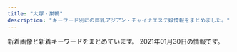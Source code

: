 ```yaml
---
title: "大塚・巣鴨"
description: "キーワード別にの巨乳アジアン・チャイナエステ嬢情報をまとめました。"
---
```


新着画像と新着キーワードをまとめています。
2021年01月30日の情報です。

<DmmAffiliateIns />
<KeywordTable
  shops={
    [
    {
        "station": "JR\u99d2\u8fbc\u99c5\u6771\u53e3",
        "url": "http://www.nekochan.masg.info/",
        "keywords": {
            "83": 1,
            "C": 2,
            "87": 1,
            "D": 3,
            "88": 2,
            "E": 1,
            "81": 1,
            "90": 1
        },
        "name": "\u306d\u3053\u3061\u3083\u3093",
        "img_links": [
            "http://www.nekochan.masg.info/images/mobile.jpg",
            "http://www.nekochan.masg.info/images/int2.jpg",
            "http://www.nekochan.masg.info/files/004-02.jpg",
            "http://www.nekochan.masg.info/files/003-02.jpg",
            "http://www.nekochan.masg.info/images/news.jpg",
            "http://www.nekochan.masg.info/files/005-02.jpg",
            "http://www.nekochan.masg.info/files/001.jpg",
            "http://www.nekochan.masg.info/images/staff_t.jpg",
            "http://www.nekochan.masg.info/files/001-02.jpg",
            "http://www.nekochan.masg.info/files/006-02.jpg",
            "http://www.nekochan.masg.info/files/002-02.jpg",
            "http://www.nekochan.masg.info/files/006.jpg",
            "http://www.nekochan.masg.info/files/004.jpg",
            "http://www.nekochan.masg.info/files/005.jpg",
            "http://www.nekochan.masg.info/images/tel.jpg",
            "http://www.nekochan.masg.info/images/head.jpg",
            "http://www.nekochan.masg.info/files/002.jpg",
            "http://www.nekochan.masg.info/images/int1.jpg",
            "http://www.nekochan.masg.info/images/interior_t.jpg",
            "http://www.nekochan.masg.info/images/sys.jpg",
            "http://www.nekochan.masg.info/files/003.jpg"
        ]
    },
    {
        "name": "\u7652\u3057\u306e\u68ee",
        "img_links": [
            "http://iyashinomori.oks.bz/photos/sites/72/2020/10/2020101903314625.jpg",
            "http://iyashinomori.oks.bz/photos/sites/72/2020/10/2020101903203761.jpg",
            "http://iyashinomori.oks.bz/photos/sites/72/2020/10/2020101903342723.jpg",
            "http://iyashinomori.oks.bz/photos/sites/72/2020/10/2020101903314748.jpg",
            "http://iyashinomori.oks.bz/images/mobile.jpg",
            "http://iyashinomori.oks.bz/images/room2.jpg",
            "http://iyashinomori.oks.bz/photos/sites/72/2020/10/2020101903314523.jpg",
            "http://iyashinomori.oks.bz/images/top.jpg",
            "http://iyashinomori.oks.bz/images/bj2.jpg",
            "http://iyashinomori.oks.bz/images/s_staff.png",
            "http://iyashinomori.oks.bz/images/room3.jpg",
            "http://iyashinomori.oks.bz/images/room4.jpg",
            "http://iyashinomori.oks.bz/images/bj3.jpg",
            "http://iyashinomori.oks.bz/images/s_news.jpg",
            "http://iyashinomori.oks.bz/images/room1.jpg"
        ],
        "station": "JR\u99d2\u8fbc\u99c5\u5357\u53e3",
        "url": "http://iyashinomori.oks.bz/",
        "keywords": {}
    },
    {
        "name": "\u604b",
        "url": "https://koi-relax.tokyo/",
        "station": "JR\u5de3\u9d28\u99c5",
        "img_links": [
            "https://koi-relax.tokyo/wp-content/themes/este/img/top-img03d.png",
            "https://koi-relax.tokyo/wp-content/themes/este/img/2.jpg",
            "https://koi-relax.tokyo/wp-content/uploads/2020/01/9saviyaa.jpg",
            "https://koi-relax.tokyo/wp-content/themes/este/img/1.jpg",
            "https://koi-relax.tokyo/wp-content/uploads/2020/07/34567281.jpg",
            "https://koi-relax.tokyo/wp-content/themes/este/img/tel.png",
            "https://koi-relax.tokyo/wp-content/themes/este/img/top-img04.png",
            "https://koi-relax.tokyo/wp-content/themes/este/img/tel01.png",
            "https://koi-relax.tokyo/wp-content/themes/este/img/3.jpg",
            "https://koi-relax.tokyo/wp-content/themes/este/img/4.jpg",
            "https://koi-relax.tokyo/wp-content/uploads/2018/12/876543567890a.jpg",
            "https://koi-relax.tokyo/wp-content/uploads/2020/01/9ertsdyfugi.jpg",
            "https://koi-relax.tokyo/wp-content/uploads/2019/12/wearstdyfu.jpg",
            "https://koi-relax.tokyo/wp-content/uploads/2019/12/wearsdtiuyt.jpg",
            "https://koi-relax.tokyo/wp-content/uploads/2019/12/warestdyfu.jpg",
            "https://koi-relax.tokyo/wp-content/uploads/2019/12/aewrstdyfu.jpg",
            "https://koi-relax.tokyo/wp-content/uploads/2020/01/9tfuygihojsa.jpg",
            "https://koi-relax.tokyo/wp-content/themes/este/img/top-img01.png",
            "https://koi-relax.tokyo/wp-content/uploads/2020/01/9rtfytughisa.jpg",
            "https://koi-relax.tokyo/wp-content/themes/este/img/top-img02.png",
            "https://koi-relax.tokyo/wp-content/themes/este/img/top-img051.png"
        ],
        "keywords": {
            "E": 6,
            "D": 15,
            "\u30bb\u30af\u30b7\u30fc": 2,
            "C": 3
        }
    },
    {
        "img_links": [
            "http://www.relax-luck.work/sp/images/ac1.png",
            "http://www.relax-luck.work/img/miho1.jpg",
            "http://www.relax-luck.work/sp/images/footer.jpg",
            "http://www.relax-luck.work/images/interior_t.jpg",
            "http://www.relax-luck.work/images/int1.png",
            "http://www.relax-luck.work/sp/images/ac1.jpg",
            "http://www.relax-luck.work/sp/menu/staff.jpg",
            "http://www.relax-luck.work/sp/staff/erika.jpg",
            "http://www.relax-luck.work/images/rec2.jpg",
            "http://www.relax-luck.work/images/sm.jpg",
            "http://www.relax-luck.work/images/int2.png",
            "http://www.relax-luck.work/sp/images/staff_t.jpg",
            "http://www.relax-luck.work/sp/images/sys.png",
            "http://www.relax-luck.work/images/news_t.jpg",
            "http://www.relax-luck.work/sp/images/head.jpg",
            "http://www.relax-luck.work/img/siori1.jpg",
            "http://www.relax-luck.work/sp/img/erika2.jpg",
            "http://www.relax-luck.work/sp/images/news.jpg",
            "http://www.relax-luck.work/images/3.jpg",
            "http://www.relax-luck.work/img/sizuka1.jpg",
            "http://www.relax-luck.work/sp/images/interior_t.jpg",
            "http://www.relax-luck.work/images/head.jpg",
            "http://www.relax-luck.work/sp/img/miho2.jpg",
            "http://www.relax-luck.work/img/erika1.jpg",
            "http://www.relax-luck.work/sp/images/rec1.jpg",
            "http://www.relax-luck.work/sp/menu/top.jpg",
            "http://www.relax-luck.work/images/2.jpg",
            "http://www.relax-luck.work/sp/img/miho1.jpg",
            "http://www.relax-luck.work/sp/images/tel.png",
            "http://www.relax-luck.work/sp/staff/sizuka.jpg",
            "http://www.relax-luck.work/images/ta.jpg",
            "http://www.relax-luck.work/images/rec1.jpg",
            "http://www.relax-luck.work/sp/images/ta.png",
            "http://www.relax-luck.work/img/miho2.jpg",
            "http://www.relax-luck.work/sp/img/sizuka1.jpg",
            "http://www.relax-luck.work/sp/img/siori1.jpg",
            "http://www.relax-luck.work/img/erika2.jpg",
            "http://www.relax-luck.work/images/sys.png",
            "http://www.relax-luck.work/images/ac1.jpg",
            "http://www.relax-luck.work/sp/images/int2.png",
            "http://www.relax-luck.work/sp/images/rec2.jpg",
            "http://www.relax-luck.work/sp/img/erika1.jpg",
            "http://www.relax-luck.work/sp/images/int1.png",
            "http://www.relax-luck.work/images/1.jpg",
            "http://www.relax-luck.work/sp/staff/miho.jpg",
            "http://www.relax-luck.work/img/sizuka2.jpg",
            "http://www.relax-luck.work/sp/img/sizuka2.jpg",
            "http://www.relax-luck.work/images/4.jpg",
            "http://www.relax-luck.work/images/tr.jpg",
            "http://www.relax-luck.work/img/siori2.jpg",
            "http://www.relax-luck.work/sp/staff/siori.jpg",
            "http://www.relax-luck.work/sp/img/siori2.jpg",
            "http://www.relax-luck.work/images/staff_t.jpg"
        ],
        "name": "Relax Luck",
        "url": "http://www.relax-luck.work/",
        "station": "JR\u5de3\u9d28\u99c5\u6b63\u9762\u53e3",
        "keywords": {}
    },
    {
        "station": "JR\u5de3\u9d28\u99c5\u6b63\u9762\u53e3",
        "url": "http://es-romance.work/",
        "keywords": {},
        "name": "\u304a\u5e30\u308aBABY",
        "img_links": [
            "http://es-romance.work/_src/50572177/navinavi_02.png",
            "http://es-romance.work/_src/50927114/wechatimg1613.jpg",
            "http://es-romance.work/_src/50572179/cam.jpg",
            "http://es-romance.work/_src/50906837/wechatimg1563.jpg",
            "http://es-romance.work/_src/50927127/wechatimg1478.jpg",
            "http://es-romance.work/_src/51884533/wechatimg69_20210116175936641.jpg",
            "http://es-romance.work/_src/50801636/wechatimg1561.jpg",
            "http://es-romance.work/_src/51884530/wechatimg68_20210116175936714.jpg",
            "http://es-romance.work/_src/51884531/wechatimg68_20210116175936714.jpg",
            "http://es-romance.work/_src/51884532/wechatimg69_20210116175936641.jpg",
            "http://es-romance.work/_src/50927124/wechatimg1619.jpg",
            "http://es-romance.work/_src/50927120/wechatimg1613.jpg",
            "http://es-romance.work/_src/50572192/wechatimg402.jpg",
            "http://es-romance.work/_src/50572196/wechatimg401_20201111115842621.jpg",
            "http://es-romance.work/_src/50801638/wechatimg1561.jpg",
            "http://es-romance.work/_src/50906838/wechatimg1563.jpg",
            "http://es-romance.work/_src/51012166/wechatimg28_20201216144753096.jpg",
            "http://es-romance.work/_src/51012023/wechatimg26_20201216144753104.jpg",
            "http://es-romance.work/_src/51884527/wechatimg70_20210116175936719.jpg",
            "http://es-romance.work/_src/50927123/wechatimg1619.jpg",
            "http://es-romance.work/_src/51884564/wechatimg69_20210116175936641.jpg",
            "http://es-romance.work/_src/50801631/wechatimg1562.jpg",
            "http://es-romance.work/_src/50572197/wechatimg401_20201111115842621.jpg",
            "http://es-romance.work/_src/50572184/slider2_20201209160139115.jpg",
            "http://es-romance.work/_src/51884523/wechatimg70_20210116175936719.jpg",
            "http://es-romance.work/_src/50801641/wechatimg1562.jpg",
            "http://es-romance.work/_src/51012024/wechatimg29_20201216144753098.jpg",
            "http://es-romance.work/_src/50927128/wechatimg1478.jpg",
            "http://es-romance.work/_src/50572170/slider5_20201209160139125.jpg",
            "http://es-romance.work/_src/51012026/wechatimg28_20201216144753096.jpg",
            "http://es-romance.work/_src/51012027/wechatimg28_20201216144753096.jpg",
            "http://es-romance.work/_src/51884534/wechatimg69_20210116175936641.jpg",
            "http://es-romance.work/_src/50572175/navinavi_01.png",
            "http://es-romance.work/_src/50572200/wechatimg403_20201111115842580.jpg",
            "http://es-romance.work/_src/50927258/wechatimg1613.jpg",
            "http://es-romance.work/_src/50927126/wechatimg1478.jpg",
            "http://es-romance.work/_src/50572203/wechatimg401_20201111115842621.jpg",
            "http://es-romance.work/_src/51012030/wechatimg29_20201216144753098.jpg",
            "http://es-romance.work/_src/50801640/wechatimg1562.jpg",
            "http://es-romance.work/_src/50906836/wechatimg1563.jpg",
            "http://es-romance.work/_src/50572204/wechatimg401_20201111115842621.jpg",
            "http://es-romance.work/_src/50572199/wechatimg403_20201111115842580.jpg",
            "http://es-romance.work/_src/50572186/slider1_20201209160139057.jpg",
            "http://es-romance.work/_src/50572128/_k3_4082.jpg",
            "http://es-romance.work/_src/50927121/wechatimg1613.jpg",
            "http://es-romance.work/_src/51884528/wechatimg70_20210116175936719.jpg",
            "http://es-romance.work/_src/51012029/wechatimg29_20201216144753098.jpg",
            "http://es-romance.work/_src/50572193/wechatimg402.jpg",
            "http://es-romance.work/_src/50927122/wechatimg1613.jpg",
            "http://es-romance.work/_src/51012032/wechatimg26_20201216144753104.jpg",
            "http://es-romance.work/_src/51884526/wechatimg70_20210116175936719.jpg",
            "http://es-romance.work/_src/51012028/wechatimg28_20201216144753096.jpg",
            "http://es-romance.work/_src/50572130/wechatimg198_20190126093224863.jpg",
            "http://es-romance.work/_src/51012031/wechatimg29_20201216144753098.jpg",
            "http://es-romance.work/_src/50572198/wechatimg403_20201111115842580.jpg",
            "http://es-romance.work/_src/50801637/wechatimg1561.jpg",
            "http://es-romance.work/_src/50927125/wechatimg1619.jpg",
            "http://es-romance.work/_src/51884524/wechatimg68_20210116175936714.jpg",
            "http://es-romance.work/_src/50801639/wechatimg1562.jpg",
            "http://es-romance.work/_src/50572194/wechatimg402.jpg",
            "http://es-romance.work/_src/50801632/wechatimg1562.jpg",
            "http://es-romance.work/_src/50572195/wechatimg401_20201111115842621.jpg",
            "http://es-romance.work/_src/51012034/wechatimg26_20201216144753104.jpg",
            "http://es-romance.work/_src/51012033/wechatimg26_20201216144753104.jpg",
            "http://es-romance.work/_src/50572185/slider3_20201209160139119.jpg",
            "http://es-romance.work/_src/50572180/cam.jpg",
            "http://es-romance.work/_src/51884529/wechatimg68_20210116175936714.jpg"
        ]
    },
    {
        "name": "\u7652\u3057\u306e\u5fc3",
        "station": "JR\u5927\u585a\u99c5\u5357\u53e3",
        "img_links": [
            "http://iyasi.relaxnabi.com/css/staff/staff40.jpg",
            "http://iyasi.relaxnabi.com/css/staff/staff40-a.jpg",
            "http://iyasi.relaxnabi.com/css/top04-left.jpg",
            "http://iyasi.relaxnabi.com/css/staff/staff45-a.jpg",
            "http://iyasi.relaxnabi.com/css/staff/staff019.jpg",
            "http://iyasi.relaxnabi.com/css/staff/staff52-a.jpg",
            "http://iyasi.relaxnabi.com/css/staff/staff37-a.jpg",
            "http://iyasi.relaxnabi.com/css/staff/staff45.jpg",
            "http://iyasi.relaxnabi.com/css/top03.jpg",
            "http://iyasi.relaxnabi.com/css/staff/staff51.jpg",
            "http://iyasi.relaxnabi.com/css/staff/staff39.jpg",
            "http://iyasi.relaxnabi.com/css/staff/staff24-b.jpg",
            "http://iyasi.relaxnabi.com/css/staff/staff007.jpg",
            "http://iyasi.relaxnabi.com/css/staff/staff46.jpg",
            "http://iyasi.relaxnabi.com/css/staff/staff28-a.jpg",
            "http://iyasi.relaxnabi.com/css/staff/staff47-a.jpg",
            "http://iyasi.relaxnabi.com/css/staff/staff018-a.jpg",
            "http://iyasi.relaxnabi.com/css/staff/staff016.jpg",
            "http://iyasi.relaxnabi.com/css/staff/staff49.jpg",
            "http://iyasi.relaxnabi.com/css/staff/staff44.jpg",
            "http://iyasi.relaxnabi.com/css/staff/staff38-a.jpg",
            "http://iyasi.relaxnabi.com/css/staff/staff26-a.jpg",
            "http://iyasi.relaxnabi.com/css/top01.jpg",
            "http://iyasi.relaxnabi.com/css/staff/naiyo02.jpg",
            "http://iyasi.relaxnabi.com/css/staff/staff33-e.jpg",
            "http://iyasi.relaxnabi.com/css/staff/staff39-b.jpg",
            "http://iyasi.relaxnabi.com/css/nav/nav-002.png",
            "http://iyasi.relaxnabi.com/css/tel09.png",
            "http://iyasi.relaxnabi.com/css/staff/staff38.jpg",
            "http://iyasi.relaxnabi.com/css/staff/staff26.jpg",
            "http://iyasi.relaxnabi.com/css/staff/staff0002-a.jpg",
            "http://iyasi.relaxnabi.com/css/staff/staff29-a.jpg",
            "http://iyasi.relaxnabi.com/css/nav/nav-005.png",
            "http://iyasi.relaxnabi.com/css/staff/staff33-c.jpg",
            "http://iyasi.relaxnabi.com/css/staff/staff007-a.jpg",
            "http://iyasi.relaxnabi.com/css/staff/staff53.jpg",
            "http://iyasi.relaxnabi.com/css/staff/staff019-a.jpg",
            "http://iyasi.relaxnabi.com/css/nav/nav-001.png",
            "http://iyasi.relaxnabi.com/css/staff/staff46-a.jpg",
            "http://iyasi.relaxnabi.com/css/staff/staff006.jpg",
            "http://iyasi.relaxnabi.com/css/staff/naiyo01.jpg",
            "http://iyasi.relaxnabi.com/css/staff/staff26-b.jpg",
            "http://iyasi.relaxnabi.com/css/nav/nav-004.png",
            "http://iyasi.relaxnabi.com/css/staff/staff28.jpg",
            "http://iyasi.relaxnabi.com/css/staff/staff47.jpg",
            "http://iyasi.relaxnabi.com/css/staff/staff29-c.jpg",
            "http://iyasi.relaxnabi.com/css/recurit07.jpg",
            "http://iyasi.relaxnabi.com/css/staff/staff49-a.jpg",
            "http://iyasi.relaxnabi.com/css/staff/staff33-d.jpg",
            "http://iyasi.relaxnabi.com/css/staff/staff018.jpg",
            "http://iyasi.relaxnabi.com/css/staff/staff33.jpg",
            "http://iyasi.relaxnabi.com/css/staff/staff41.jpg",
            "http://iyasi.relaxnabi.com/css/staff/staff33-a.jpg",
            "http://iyasi.relaxnabi.com/css/staff/staff33-b.jpg",
            "http://iyasi.relaxnabi.com/css/staff/staff37-b.jpg",
            "http://iyasi.relaxnabi.com/css/staff/staff44-a.jpg",
            "http://iyasi.relaxnabi.com/css/staff/staff0002-b.jpg",
            "http://iyasi.relaxnabi.com/css/staff/staff53-a.jpg",
            "http://iyasi.relaxnabi.com/css/staff/staff007-b.jpg",
            "http://iyasi.relaxnabi.com/css/staff/staff24.jpg",
            "http://iyasi.relaxnabi.com/css/staff/staff24-a.jpg",
            "http://iyasi.relaxnabi.com/css/nav/nav-006.png",
            "http://iyasi.relaxnabi.com/css/staff/staff006-a.jpg",
            "http://iyasi.relaxnabi.com/css/staff/staff52.jpg",
            "http://iyasi.relaxnabi.com/css/top0004-right.jpg",
            "http://iyasi.relaxnabi.com/css/staff/staff29.jpg",
            "http://iyasi.relaxnabi.com/css/staff/staff39-a.jpg",
            "http://iyasi.relaxnabi.com/css/nav/nav-003.png",
            "http://iyasi.relaxnabi.com/css/staff/staff0002.jpg",
            "http://iyasi.relaxnabi.com/css/staff/staff016-a.jpg",
            "http://iyasi.relaxnabi.com/css/c-00001.jpg",
            "http://iyasi.relaxnabi.com/css/staff/staff37.jpg",
            "http://iyasi.relaxnabi.com/css/staff/staff29-b.jpg",
            "http://iyasi.relaxnabi.com/css/staff/staff41-a.jpg"
        ],
        "keywords": {
            "88": 1,
            "F": 1,
            "G": 1,
            "E": 4,
            "C": 4,
            "92": 1,
            "90": 1,
            "D": 9,
            "89": 1
        },
        "url": "http://iyasi.relaxnabi.com/"
    },
    {
        "name": "\u660e\u6d1e",
        "img_links": [
            "https://townnet.ne.jp/myondon/top/view/img/v_04.jpg",
            "https://townnet.ne.jp/myondon/top/staff/img/aya.jpg",
            "https://townnet.ne.jp/myondon/top/img/net1.jpg",
            "https://townnet.ne.jp/myondon/top/system/img/price.jpg",
            "https://townnet.ne.jp/myondon/top/view/img/v_07.jpg",
            "https://townnet.ne.jp/myondon/top/view/img/v_01.jpg",
            "https://townnet.ne.jp/myondon/top/view/img/v_03.jpg",
            "https://townnet.ne.jp/myondon/top/view/img/s_09.jpg",
            "https://townnet.ne.jp/myondon/top/view/img/s_11.jpg",
            "https://townnet.ne.jp/myondon/top/staff/img/kaori.jpg",
            "https://townnet.ne.jp/myondon/top/view/img/s_12.jpg",
            "https://townnet.ne.jp/myondon/top/view/img/s_01.jpg",
            "https://townnet.ne.jp/myondon/top/view/img/s_08.jpg",
            "https://townnet.ne.jp/myondon/top/staff/img/g_6576.jpg",
            "https://townnet.ne.jp/myondon/top/staff/img/jun2.jpg",
            "https://townnet.ne.jp/myondon/top/view/img/s_05.jpg",
            "https://townnet.ne.jp/myondon/top/view/img/s_07.jpg",
            "https://townnet.ne.jp/myondon/top/view/img/v_05.jpg",
            "https://townnet.ne.jp/myondon/img/img_02.jpg",
            "https://townnet.ne.jp/myondon/top/view/img/v_06.jpg",
            "https://townnet.ne.jp/myondon/top/view/img/s_04.jpg",
            "https://townnet.ne.jp/myondon/top/view/img/s_06.jpg",
            "https://townnet.ne.jp/myondon/top/staff/img/mari.jpg",
            "https://townnet.ne.jp/myondon/top/access/img/kanban.jpg",
            "https://townnet.ne.jp/myondon/top/staff/img/kaori_1.jpg",
            "https://townnet.ne.jp/myondon/top/staff/img/hal.jpg",
            "https://townnet.ne.jp/myondon/top/view/img/s_03.jpg",
            "https://townnet.ne.jp/myondon/top/system/img/net.jpg",
            "https://townnet.ne.jp/myondon/top/view/img/v_02.jpg",
            "https://townnet.ne.jp/myondon/top/staff/img/bb.jpg",
            "https://townnet.ne.jp/myondon/top/view/img/v_08.jpg",
            "https://townnet.ne.jp/myondon/top/view/img/s_02.jpg",
            "https://townnet.ne.jp/myondon/top/view/img/s_10.jpg",
            "https://townnet.ne.jp/myondon/top/img/information.jpg"
        ],
        "station": "JR\u5927\u585a\u99c5\u5317\u53e3",
        "keywords": {},
        "url": "https://townnet.ne.jp/myondon/"
    },
    {
        "url": "http://relax-orange.work/",
        "station": "JR\u5de3\u9d28\u99c5\u5317\u53e3",
        "keywords": {
            "86": 4,
            "D": 4,
            "88": 3,
            "C": 14,
            "E": 3,
            "85": 3,
            "87": 3
        },
        "img_links": [
            "http://relax-orange.work/img/m2.png",
            "http://relax-orange.work/img/sta2.jpg",
            "http://relax-orange.work/img/sta5.jpg",
            "http://relax-orange.work/img/s3.jpg",
            "http://relax-orange.work/i/img/kanban.jpg",
            "http://relax-orange.work/img/st3.jpg",
            "http://relax-orange.work/img/mobile-botton-0.png",
            "http://relax-orange.work/i/img/s3.jpg",
            "http://relax-orange.work/img/m30.png",
            "http://relax-orange.work/img/m6.png",
            "http://relax-orange.work/img/m3.png",
            "http://relax-orange.work/i/img/s5.jpg",
            "http://relax-orange.work/img/st2.jpg",
            "http://relax-orange.work/i/img/s1.jpg",
            "http://relax-orange.work/img/m20.png",
            "http://relax-orange.work/img/st5.jpg",
            "http://relax-orange.work/img/st1.jpg",
            "http://relax-orange.work/img/m1.png",
            "http://relax-orange.work/i/img/r2.jpg",
            "http://relax-orange.work/img/sta1.jpg",
            "http://relax-orange.work/i/img/r3.jpg",
            "http://relax-orange.work/i/img/s2.jpg",
            "http://relax-orange.work/img/s2.jpg",
            "http://relax-orange.work/img/nos.jpg",
            "http://relax-orange.work/img/m5.png",
            "http://relax-orange.work/i/img/acc.jpg",
            "http://relax-orange.work/img/s5.jpg",
            "http://relax-orange.work/i/img/r1.jpg",
            "http://relax-orange.work/img/m4.png",
            "http://relax-orange.work/i/img/r4.jpg",
            "http://relax-orange.work/img/s1.jpg",
            "http://relax-orange.work/img/m40.png",
            "http://relax-orange.work/img/m60.png",
            "http://relax-orange.work/img/m50.png",
            "http://relax-orange.work/i/img/sta5.jpg",
            "http://relax-orange.work/img/sta3.jpg",
            "http://relax-orange.work/img/kanban.jpg"
        ],
        "name": "\u30aa\u30ec\u30f3\u30b8"
    },
    {
        "name": "Chocolate -\u30c1\u30e7\u30b3\u30ec\u30fc\u30c8-",
        "keywords": {},
        "url": "http://relax-treat.com/",
        "img_links": [
            "http://relax-treat.com/staff/ami/02.jpg",
            "http://relax-treat.com/css/staff/up.jpg",
            "http://relax-treat.com/css/nav/nav-005.jpg",
            "http://relax-treat.com/css/top-left02.jpg",
            "http://relax-treat.com/css/tel01.png",
            "http://relax-treat.com/staff/koko/01.jpg",
            "http://relax-treat.com/staff/mei/02.jpg",
            "http://relax-treat.com/css/staff/new.jpg",
            "http://relax-treat.com/staff/koko/02.jpg",
            "http://relax-treat.com/staff/ami/01.jpg",
            "http://relax-treat.com/css/nav/nav-004.jpg",
            "http://relax-treat.com/css/nav/nav-002.jpg",
            "http://relax-treat.com/staff/anna/01.jpg",
            "http://relax-treat.com/css/top-left0001.jpg",
            "http://relax-treat.com/staff/anna/02.jpg",
            "http://relax-treat.com/css/nav/nav-006.jpg",
            "http://relax-treat.com/css/nav/nav-003.jpg",
            "http://relax-treat.com/css/top02.jpg",
            "http://relax-treat.com/staff/mei/01.jpg",
            "http://relax-treat.com/css/nav/nav-001.jpg"
        ],
        "station": "JR\u99d2\u8fbc\u99c5\u6771\u53e3"
    },
    {
        "keywords": {},
        "station": "JR\u99d2\u8fbc\u99c5\u6771\u53e3",
        "img_links": [],
        "url": "http://ko-relax.info/",
        "name": "\u3066\u3082\u307f\u3084"
    },
    {
        "name": "\u3046\u3055\u304e",
        "img_links": [
            "http://koukou.ests.co/images/acc2.jpg",
            "http://koukou.ests.co/images/acc4.jpg",
            "http://koukou.a1.jps.cm/upload/sites/26/2020/07/2020071510180978-350x467.jpg",
            "http://koukou.a1.jps.cm/upload/sites/26/2021/01/2021013006464349-350x467.jpg",
            "http://koukou.ests.co/images/link_line.jpg",
            "http://koukou.ests.co/images/mobile.jpg",
            "http://koukou.ests.co/images/staff_line.jpg",
            "http://koukou.a1.jps.cm/upload/sites/26/2020/10/202010230133115-200x268.jpg",
            "http://koukou.ests.co/images/top.jpg",
            "http://koukou.a1.jps.cm/upload/sites/26/2020/08/2020080301274439-350x467.jpg",
            "http://koukou.a1.jps.cm/upload/sites/26/2020/08/2020080301274439-200x268.jpg",
            "http://koukou.ests.co/images/acc3.jpg",
            "http://koukou.ests.co/images/pick.jpg",
            "http://koukou.a1.jps.cm/upload/sites/26/2020/07/2020071510180978-200x268.jpg",
            "http://koukou.a1.jps.cm/upload/sites/26/2020/10/202010230133115-350x467.jpg",
            "http://koukou.ests.co/images/bjs3.jpg",
            "http://koukou.ests.co/images/acc1.jpg",
            "http://koukou.a1.jps.cm/upload/sites/26/2021/01/2021013006464349-200x268.jpg",
            "http://koukou.ests.co/images/news.jpg"
        ],
        "keywords": {
            "87": 1,
            "85": 1,
            "D": 4,
            "86": 2
        },
        "url": "http://koukou.ests.co/",
        "station": "JR\u99d2\u8fbc\u99c5\u5317\u53e3"
    },
    {
        "name": "RelaCute no.1\u30fb\u30ea\u30e9\u30ad\u30e5\u30fc\u30c8 no.1",
        "station": "\u897f\u5de3\u9d28\u99c5A3\u53e3",
        "keywords": {
            "86": 24,
            "D": 42,
            "83": 6,
            "87": 6,
            "E": 6,
            "85": 18,
            "C": 30
        },
        "img_links": [
            "http://mermaid.tyo.ac/images/themes/blue/no2.png",
            "http://mermaid.tyo.ac/photos/sites/9/2020/07/2020070504014544.jpg",
            "http://mermaid.tyo.ac/photos/sites/9/2020/07/2020070504013325.jpg",
            "http://mermaid.tyo.ac/photos/sites/9/2020/07/2020070504014156.jpg",
            "http://mermaid.tyo.ac/images/themes/blue/mobile.jpg",
            "http://mermaid.tyo.ac/images/themes/blue/no1.png",
            "http://mermaid.tyo.ac/photos/sites/9/2020/07/2020070504013841.jpg",
            "http://mermaid.tyo.ac/photos/sites/9/2021/01/202101060719336.jpg",
            "http://mermaid.tyo.ac/images/room2.jpg",
            "http://mermaid.tyo.ac/photos/sites/9/2020/07/2020070504014471.jpg",
            "http://mermaid.tyo.ac/images/room1.jpg",
            "http://mermaid.tyo.ac/images/room3.jpg",
            "http://mermaid.tyo.ac/photos/sites/9/2020/07/2020070504012859.jpg",
            "http://mermaid.tyo.ac/photos/sites/9/2021/01/2021010607373428.jpg",
            "http://mermaid.tyo.ac/photos/sites/9/2021/01/2021010607374113.jpg",
            "http://mermaid.tyo.ac/images/themes/blue/line.png",
            "http://mermaid.tyo.ac/photos/sites/9/2020/07/202007050401371.jpg",
            "http://mermaid.tyo.ac/images/themes/blue/s_staff.png",
            "http://mermaid.tyo.ac/photos/sites/9/2020/07/2020070504014629.jpg",
            "http://mermaid.tyo.ac/images/themes/blue/s_pickup.png",
            "http://mermaid.tyo.ac/images/themes/blue/r3.jpg",
            "http://mermaid.tyo.ac/photos/sites/9/2020/07/2020070504012720.jpg",
            "http://mermaid.tyo.ac/images/themes/blue/s_link.png",
            "http://mermaid.tyo.ac/photos/sites/9/2021/01/2021010607374728.jpg",
            "http://mermaid.tyo.ac/photos/sites/9/2020/07/2020070504013427.jpg",
            "http://mermaid.tyo.ac/images/room4.jpg",
            "http://mermaid.tyo.ac/photos/sites/9/2020/07/2020070504013573.jpg",
            "http://mermaid.tyo.ac/photos/sites/9/2020/07/202007050401424.jpg",
            "http://mermaid.tyo.ac/images/themes/blue/s_news.png",
            "http://mermaid.tyo.ac/photos/sites/9/2021/01/2021010607193226.jpg",
            "http://mermaid.tyo.ac/photos/sites/9/2020/07/2020070504013943.jpg",
            "http://mermaid.tyo.ac/photos/sites/9/2021/01/2021010607193459.jpg",
            "http://mermaid.tyo.ac/images/themes/blue/s_ranking.png",
            "http://mermaid.tyo.ac/photos/sites/9/2020/07/2020070504012584.jpg",
            "http://mermaid.tyo.ac/images/themes/blue/s_newface.png",
            "http://mermaid.tyo.ac/images/themes/blue/s_zysx.png",
            "http://mermaid.tyo.ac/photos/sites/9/2021/01/2021010607375590.jpg",
            "http://mermaid.tyo.ac/photos/sites/9/2020/07/2020070504013051.jpg",
            "http://mermaid.tyo.ac/photos/sites/9/2021/01/2021010607193192.jpg",
            "http://mermaid.tyo.ac/photos/sites/9/2021/01/2021010607193228.jpg",
            "http://mermaid.tyo.ac/photos/sites/9/2020/07/2020070504013113.jpg"
        ],
        "url": "http://mermaid.tyo.ac/"
    },
    {
        "station": "JR\u5927\u585a\u99c5\u5317\u53e3",
        "name": "\u99a8-\u304b\u304a\u308a-",
        "keywords": {
            "D": 46
        },
        "img_links": [
            "http://rinpa-awa.info/wp/wp-content/themes/Butterfly2_ver_1_3/images/room/4.jpg",
            "http://rinpa-awa.info/wp/wp-content/themes/Butterfly2_ver_1_3/event/top-img01.png",
            "http://rinpa-awa.info/wp/wp-content/uploads/2019/12/erstdyfu.jpg",
            "http://rinpa-awa.info/wp/wp-content/uploads/2019/09/estdryfugi.jpg",
            "http://rinpa-awa.info/wp/wp-content/uploads/2017/04/b.png",
            "http://rinpa-awa.info/wp/wp-content/uploads/2020/08/7865432f.jpg",
            "http://rinpa-awa.info/wp/wp-content/uploads/2019/09/setrdytfuygiuo.jpg",
            "http://rinpa-awa.info/wp/wp-content/uploads/2019/10/1setrdyfugiho.jpg",
            "http://rinpa-awa.info/wp/wp-content/uploads/2019/12/trdyfugi.jpg",
            "http://rinpa-awa.info/wp/wp-content/uploads/2019/10/erastrdyfugihojp.jpg",
            "http://rinpa-awa.info/wp/wp-content/uploads/2020/08/31222kasaoa.jpg",
            "http://rinpa-awa.info/wp/wp-content/themes/Butterfly2_ver_1_3/images/room/3.jpg",
            "http://rinpa-awa.info/wp/wp-content/uploads/2019/08/sdrtaytfuygihoi.jpg",
            "http://rinpa-awa.info/wp/wp-content/uploads/2020/06/fcgvhbjsa.jpg",
            "http://rinpa-awa.info/wp/wp-content/uploads/2019/12/srtdyfu.jpg",
            "http://rinpa-awa.info/wp/wp-content/themes/Butterfly2_ver_1_3/images/room/2.jpg",
            "http://rinpa-awa.info/wp/wp-content/uploads/2020/08/8765421.jpg",
            "http://rinpa-awa.info/wp/wp-content/uploads/2019/12/aewrestdyfu.jpg",
            "http://rinpa-awa.info/wp/wp-content/uploads/2019/11/satfuygihkl.jpg",
            "http://rinpa-awa.info/wp/wp-content/uploads/2019/12/arstdyfu.jpg",
            "http://rinpa-awa.info/wp/wp-content/uploads/2019/09/sdrftuygiho.jpg",
            "http://rinpa-awa.info/wp/wp-content/uploads/2019/12/waerstdyfu.jpg",
            "http://rinpa-awa.info/wp/wp-content/uploads/2019/12/rdtfyugh.jpg",
            "http://rinpa-awa.info/wp/wp-content/uploads/2019/12/srdtyfugih.jpg",
            "http://rinpa-awa.info/wp/wp-content/uploads/2020/08/67543567a.jpg",
            "http://rinpa-awa.info/wp/wp-content/themes/Butterfly2_ver_1_3/images/room/1.jpg",
            "http://rinpa-awa.info/wp/wp-content/uploads/2017/04/a.png",
            "http://rinpa-awa.info/wp/wp-content/themes/Butterfly2_ver_1_3/images/tel.png",
            "http://rinpa-awa.info/wp/wp-content/themes/Butterfly2_ver_1_3/images/call.png",
            "http://rinpa-awa.info/wp/wp-content/themes/Butterfly2_ver_1_3/event/top-img10.jpg",
            "http://rinpa-awa.info/wp/wp-content/uploads/2019/10/estrdyfugihoi.jpg",
            "http://rinpa-awa.info/wp/wp-content/uploads/2019/12/esrtdyfugih.jpg",
            "http://rinpa-awa.info/wp/wp-content/uploads/2017/05/d.png",
            "http://rinpa-awa.info/wp/wp-content/themes/Butterfly2_ver_1_3/event/top-img02.png",
            "http://rinpa-awa.info/wp/wp-content/uploads/2019/12/rstdyfugiho.jpg",
            "http://rinpa-awa.info/wp/wp-content/uploads/2019/10/estrdyfugiho.jpg",
            "http://rinpa-awa.info/wp/wp-content/uploads/2019/10/erstdfyguhijok.jpg",
            "http://rinpa-awa.info/wp/wp-content/uploads/2017/04/c.png"
        ],
        "url": "http://rinpa-awa.info/"
    },
    {
        "name": "\u51db\u82b1 \u308a\u3093\u304b",
        "img_links": [
            "http://rin-este.info/wp-content/themes/este/img/4.jpg",
            "http://rin-este.info/wp-content/uploads/2017/12/sajioaioaa1.jpg",
            "http://rin-este.info/wp-content/uploads/2017/12/0006.jpg",
            "http://rin-este.info/wp-content/uploads/2018/01/1saijojsaiosa.jpg",
            "http://rin-este.info/wp-content/themes/este/img/call.png",
            "http://rin-este.info/wp-content/themes/este/img/tel.png",
            "http://rin-este.info/wp-content/uploads/2017/12/00002101021.jpg",
            "http://rin-este.info/wp-content/themes/este/img/2.jpg",
            "http://rin-este.info/wp-content/themes/este/img/3.jpg",
            "http://rin-este.info/wp-content/themes/este/img/1.jpg",
            "http://rin-este.info/wp-content/themes/este/img/top-img01.png",
            "http://rin-este.info/wp-content/uploads/2018/01/3sjaioaoisaas.jpg",
            "http://rin-este.info/wp-content/uploads/2018/01/jsioaioasoai.jpg",
            "http://rin-este.info/wp-content/uploads/2017/12/0000000000.jpg",
            "http://rin-este.info/wp-content/uploads/2017/12/shaujsialskas.jpg"
        ],
        "station": "JR\u5927\u585a\u99c5\u5357\u53e3",
        "url": "http://rin-este.info/",
        "keywords": {
            "C": 4,
            "D": 16,
            "F": 4,
            "E": 3
        }
    },
    {
        "keywords": {
            "D": 8,
            "89": 2,
            "88": 6
        },
        "url": "http://www.ko-story.com/",
        "img_links": [
            "http://www.ko-story.com/css/main-staff03.jpg",
            "http://www.ko-story.com/css/nav/nav-005.jpg",
            "http://www.ko-story.com/css/osusume-00014a.jpg",
            "http://www.ko-story.com/css/tel01.png",
            "http://www.ko-story.com/css/nav/nav-004.jpg",
            "http://www.ko-story.com/css/nav/nav-003.jpg",
            "http://www.ko-story.com/css/main-girl02.png",
            "http://www.ko-story.com/css/osusume-013.jpg",
            "http://www.ko-story.com/css/staff/staff-012-a.jpg",
            "http://www.ko-story.com/css/staff/staff-0013-a.jpg",
            "http://www.ko-story.com/css/top01-left03.jpg",
            "http://www.ko-story.com/css/staff/staff-010-b.jpg",
            "http://www.ko-story.com/css/nav/nav-002.jpg",
            "http://www.ko-story.com/css/top01-left02.jpg",
            "http://www.ko-story.com/css/nav/nav-006.jpg",
            "http://www.ko-story.com/css/staff/staff-0013-b.jpg",
            "http://www.ko-story.com/css/main-staff01.jpg",
            "http://www.ko-story.com/css/top01-left01.png",
            "http://www.ko-story.com/css/staff/staff-0014-a.jpg",
            "http://www.ko-story.com/css/nav/nav-001.jpg",
            "http://www.ko-story.com/css/staff/staff-012-b.jpg",
            "http://www.ko-story.com/css/osusume-011.jpg",
            "http://www.ko-story.com/css/head-change.jpg",
            "http://www.ko-story.com/css/staff/staff-010-a.jpg",
            "http://www.ko-story.com/css/staff/staff-0014-b.jpg",
            "http://www.ko-story.com/css/nav/nav-007.jpg"
        ],
        "name": "\u30b9\u30c8\u30fc\u30ea\u30fc",
        "station": "JR\u99d2\u8fbc\u99c5\u5357\u53e3"
    },
    {
        "img_links": [
            "https://sakura.aoaoeo.com/wp-content/themes/este/img/3.jpg",
            "https://sakura.aoaoeo.com/wp-content/themes/este/img/1.jpg",
            "https://sakura.aoaoeo.com/wp-content/uploads/2019/06/87651saku.jpg",
            "https://sakura.aoaoeo.com/wp-content/uploads/2019/06/4321saku.jpg",
            "https://sakura.aoaoeo.com/wp-content/themes/este/img/top-img03.png",
            "https://sakura.aoaoeo.com/wp-content/uploads/2019/06/4312saku.jpg",
            "https://sakura.aoaoeo.com/wp-content/themes/este/img/top-img01c.png",
            "https://sakura.aoaoeo.com/wp-content/themes/este/img/tel_header.png",
            "https://sakura.aoaoeo.com/wp-content/themes/este/img/top-img05.png",
            "https://sakura.aoaoeo.com/wp-content/themes/este/img/call.png",
            "https://sakura.aoaoeo.com/wp-content/themes/este/img/top-img02.png",
            "https://sakura.aoaoeo.com/wp-content/themes/este/img/tel_footer.png",
            "https://sakura.aoaoeo.com/wp-content/themes/este/img/2.jpg",
            "https://sakura.aoaoeo.com/wp-content/themes/este/img/4.jpg",
            "https://sakura.aoaoeo.com/wp-content/uploads/2019/06/7865421saku.jpg",
            "https://sakura.aoaoeo.com/wp-content/themes/este/img/top-img01d.png",
            "https://sakura.aoaoeo.com/wp-content/uploads/2020/01/2111saku.jpg",
            "https://sakura.aoaoeo.com/wp-content/themes/este/img/top-img01.png"
        ],
        "keywords": {
            "E": 10,
            "D": 8
        },
        "url": "https://sakura.aoaoeo.com/",
        "station": "JR\u5927\u585a\u99c5\u5317\u53e3",
        "name": "SAKURA \u30ea\u30e9\u30af\u30bc\u30fc\u30b7\u30e7\u30f3"
    }
]
}
/>
<DmmAffiliateScript />
